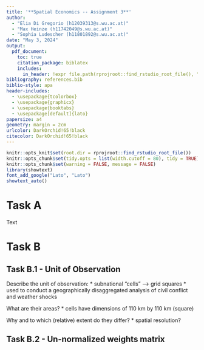 ```yaml
---
title: '**Spatial Economics -- Assignment 3**'
author:
  - "Elia Di Gregorio (h12039313@s.wu.ac.at)"
  - "Max Heinze (h11742049@s.wu.ac.at)"
  - "Sophia Ludescher (h11801892@s.wu.ac.at)"
date: "May 3, 2024"
output: 
  pdf_document:
    toc: true
    citation_package: biblatex
    includes:
      in_header: !expr file.path(rprojroot::find_rstudio_root_file(), "helper", "wrap_code.tex")
bibliography: references.bib
biblio-style: apa
header-includes: 
  - \usepackage{tcolorbox}
  - \usepackage{graphicx}
  - \usepackage{booktabs}
  - \usepackage[default]{lato}
papersize: a4
geometry: margin = 2cm
urlcolor: DarkOrchid!65!black
citecolor: DarkOrchid!65!black
---
```


```r
knitr::opts_knit$set(root.dir = rprojroot::find_rstudio_root_file())
knitr::opts_chunk$set(tidy.opts = list(width.cutoff = 80), tidy = TRUE)
knitr::opts_chunk$set(warning = FALSE, message = FALSE) 
library(showtext)
font_add_google("Lato", "Lato")
showtext_auto()
```

\vspace{2em}

\begin{tcolorbox}
\centering \itshape The executable code that was used in compiling the assignment is available on GitHub at \url{https://github.com/maxmheinze/spatial}.
\end{tcolorbox}

\newpage

# Task A

Text

\newpage

# Task B

## Task B.1 - Unit of Observation

Describe the unit of observation:
* subnational “cells” --> grid squares 
* used to conduct a geographically disaggregated analysis of civil conflict and weather shocks

What are their areas?
* cells have dimensions of 110 km by 110 km (square)

Why and to which (relative) extent do they differ?
* spatial resolution?

## Task B.2 - Un-normalized weights matrix



\newpage

